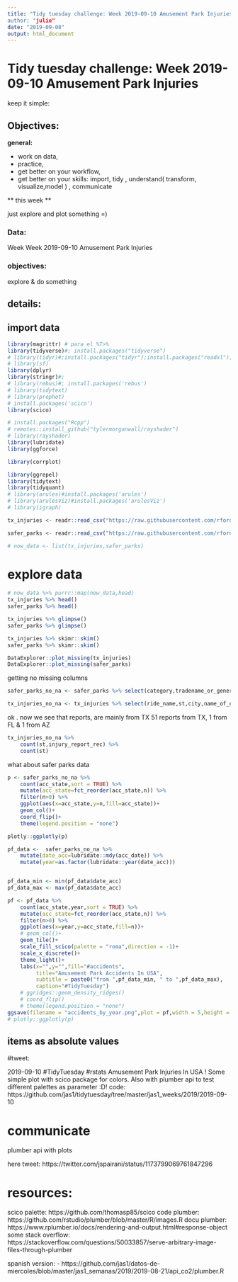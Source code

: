 ```yaml
---
title: "Tidy tuesday challenge: Week 2019-09-10 Amusement Park Injuries
author: "julio"
date: "2019-09-08"
output: html_document
---
```


# Tidy tuesday challenge: Week 2019-09-10 Amusement Park Injuries

keep it simple:

## Objectives: 

**general:**

* work on data, 
* practice, 
* get better on your workflow,
* get better on your skills: import, tidy , understand( transform, visualize,model ) , communicate


** this week **

just explore and plot something =) 

### Data:
 
 Week Week 2019-09-10 Amusement Park Injuries
 
### objectives:

explore & do something

## details:


## import data
```r
library(magrittr) # para el %T>%
library(tidyverse)#; install.packages("tidyverse")
# library(tidyr)#;install.packages("tidyr");install.packages("readxl");install.packages("xml2")
# library(sf)
library(dplyr)
library(stringr)#;
# library(rebus)#; install.packages('rebus')
# library(tidytext)
# library(prophet)
# install.packages('scico')
library(scico)

# install.packages("Rcpp")
# remotes::install_github("tylermorganwall/rayshader")
# library(rayshader)
library(lubridate)
library(ggforce)

library(corrplot)

library(ggrepel)
library(tidytext)
library(tidyquant)
# library(arules)#install.packages('arules')
# library(arulesViz)#install.packages('arulesViz')
# library(igraph)

```


```r
tx_injuries <- readr::read_csv("https://raw.githubusercontent.com/rfordatascience/tidytuesday/master/data/2019/2019-09-10/tx_injuries.csv")

safer_parks <- readr::read_csv("https://raw.githubusercontent.com/rfordatascience/tidytuesday/master/data/2019/2019-09-10/saferparks.csv")

# now_data <- list(tx_injuries,safer_parks)

```

# explore data

```r
# now_data %>% purrr::map(now_data,head)
tx_injuries %>% head()
safer_parks %>% head()

```

```r

tx_injuries %>% glimpse()
safer_parks %>% glimpse()


```

```r

tx_injuries %>% skimr::skim()
safer_parks %>% skimr::skim()

```

```r
DataExplorer::plot_missing(tx_injuries)
DataExplorer::plot_missing(safer_parks)
```

getting no missing columns

```r
safer_parks_no_na <- safer_parks %>% select(category,tradename_or_generic,device_type,device_category,industry_sector,bus_type,source,fix_port,acc_state,acc_date,acc_id)

tx_injuries_no_na <- tx_injuries %>% select(ride_name,st,city,name_of_operation,injury_report_rec)
```

ok . now we see that reports, are mainly from TX 51 reports from TX, 1 from FL & 1 from AZ


```r
tx_injuries_no_na %>% 
    count(st,injury_report_rec) %>% 
    count(st)
```




what about safer parks data

```r
p <- safer_parks_no_na %>% 
    count(acc_state,sort = TRUE) %>% 
    mutate(acc_state=fct_reorder(acc_state,n)) %>% 
    filter(n>0) %>% 
    ggplot(aes(x=acc_state,y=n,fill=acc_state))+
    geom_col()+
    coord_flip()+
    theme(legend.position = "none")

plotly::ggplotly(p)

```

```r
pf_data <-  safer_parks_no_na %>% 
    mutate(date_acc=lubridate::mdy(acc_date)) %>% 
    mutate(year=as.factor(lubridate::year(date_acc)))


pf_data_min <- min(pf_data$date_acc)
pf_data_max <- max(pf_data$date_acc)

pf <- pf_data %>% 
    count(acc_state,year,sort = TRUE) %>% 
    mutate(acc_state=fct_reorder(acc_state,n)) %>% 
    filter(n>0) %>% 
    ggplot(aes(x=year,y=acc_state,fill=n))+
    # geom_col()+
    geom_tile()+
    scale_fill_scico(palette = "roma",direction = -1)+
    scale_x_discrete()+
    theme_light()+
    labs(x="",y="",fill="#accidents",
         title="Amusement Park Accidents In USA",
         subtitle = paste0("from ",pf_data_min, " to ",pf_data_max),
         caption="#TidyTuesday")
    # ggridges::geom_density_ridges()
    # coord_flip()
    # theme(legend.position = "none")
ggsave(filename = "accidents_by_year.png",plot = pf,width = 5,height = 7)
# plotly::ggplotly(p)

```


## items as absolute values



#tweet: 

2019-09-10 #TidyTuesday #rstats Amusement Park Injuries In USA !
Some simple plot with scico package for colors. 
Also with plumber api to test different palettes as parameter :D!
code: https://github.com/jas1/tidytuesday/tree/master/jas1_weeks/2019/2019-09-10


# communicate

plumber api with plots

here tweet: https://twitter.com/jspairani/status/1173799069761847296

# resources: 

scico palette: https://github.com/thomasp85/scico
code plumber: https://github.com/rstudio/plumber/blob/master/R/images.R
docu plumber: https://www.rplumber.io/docs/rendering-and-output.html#response-object
some stack overflow: https://stackoverflow.com/questions/50033857/serve-arbitrary-image-files-through-plumber

spanish version: 
- https://github.com/jas1/datos-de-miercoles/blob/master/jas1_semanas/2019/2019-08-21/api_co2/plumber.R
